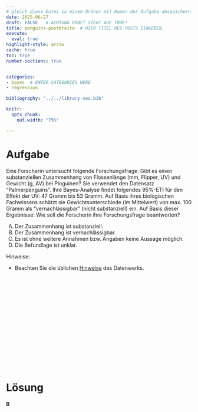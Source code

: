 ```yaml
---
# gleich diese Datei in einem Ordner mit Namen der Aufgabe abspeichern!
date: 2025-06-27
draft: FALSE   # ACHTUNG DRAFT STEHT AUF TRUE!
title: penguins-postbreite  # HIER TITEL DES POSTS EINGEBEN.
execute: 
  eval: true 
highlight-style: arrow 
cache: true
toc: true
number-sections: true


categories:
- bayes  # ENTER CATEGORIES HERE
- regression

bibliography: "../../library-ses.bib"

knitr:
  opts_chunk:
    out.width: "75%"

---
```






# Aufgabe 

 Eine Forscherin untersucht folgende Forschungsfrage:
Gibt es einen substanziellen Zusammenhang von
Flossenlänge (mm, Flipper, UV) und Gewicht (g, AV) bei
Pinguinen?
Sie verwendet den Datensatz "Palmerpenguins".
Ihre Bayes-Analyse findet folgendes 95%-ETI für den Effekt
der UV: 47 Gramm bis 53 Gramm.
Auf Basis ihres biologischen Fachwissens schätzt sie
Gewichtsunterschiede (im Mittelwert) von max. 100 Gramm
als "vernachlässigbar" (nicht substanziell) ein.
Auf Basis dieser Ergebnisse: Wie soll die Forscherin ihre
Forschungsfrage beantworten?



A) Der Zusammenhang ist substanziell.
B) Der Zusammenhang ist vernachlässigbar.
C) Es ist ohne weitere Annahmen bzw. Angaben keine
Aussage möglich.
D) Die Befundlage ist unklar.


Hinweise:


- Beachten Sie die üblichen [Hinweise](https://datenwerk.netlify.app/hinweise) des Datenwerks.


</br>
</br>
</br>

</br>
</br>
</br>

</br>
</br>
</br>

</br>
</br>
</br>











# Lösung 


**B**


